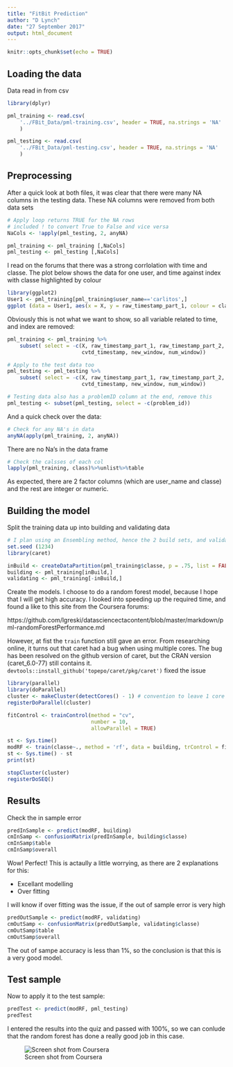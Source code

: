 ```yaml
---
title: "FitBit Prediction"
author: "D Lynch"
date: "27 September 2017"
output: html_document
---
```


```r
knitr::opts_chunk$set(echo = TRUE)
```

## Loading the data
Data read in from csv

```r
library(dplyr)

pml_training <- read.csv(
    '../FBit_Data/pml-training.csv', header = TRUE, na.strings = 'NA'
    )

pml_testing <- read.csv(
    '../FBit_Data/pml-testing.csv', header = TRUE, na.strings = 'NA'
    )
```

## Preprocessing

After a quick look at both files, it was clear that there were many NA columns in the testing data.
These NA columns were removed from both data sets

```r
# Apply loop returns TRUE for the NA rows
# included ! to convert True to False and vice versa
NaCols <- !apply(pml_testing, 2, anyNA)

pml_training <- pml_training [,NaCols]
pml_testing <- pml_testing [,NaCols]
```

I read on the forums that there was a strong corrlolation with time and classe. The plot below shows the data for one user, and time against 
index with classe highlighted by colour

```r
library(ggplot2)
User1 <- pml_training[pml_training$user_name=='carlitos',]
ggplot (data = User1, aes(x = X, y = raw_timestamp_part_1, colour = classe)) + geom_point()

```

Obviously this is not what we want to show, so all variable related to time, and index are removed:
```r
pml_training <- pml_training %>%
    subset( select = -c(X, raw_timestamp_part_1, raw_timestamp_part_2,
                        cvtd_timestamp, new_window, num_window))

# Apply to the test data too
pml_testing <- pml_testing %>%
    subset( select = -c(X, raw_timestamp_part_1, raw_timestamp_part_2,
                        cvtd_timestamp, new_window, num_window))

# Testing data also has a problemID column at the end, remove this
pml_testing <- subset(pml_testing, select = -c(problem_id))
```

And a quick check over the data:
```r
# Check for any NA's in data
anyNA(apply(pml_training, 2, anyNA))
```
There are no Na's in the data frame

```r
# Check the calsses of each col
lapply(pml_training, class)%>%unlist%>%table
```
As expected, there are 2 factor columns (which are user_name and classe) and the rest are integer or numeric.

## Building the model

Split the training data up into building and validating data

```r
# I plan using an Ensembling method, hence the 2 build sets, and validation
set.seed (1234)
library(caret)

inBuild <- createDataPartition(pml_training$classe, p = .75, list = FALSE)
building <- pml_training[inBuild,]
validating <- pml_training[-inBuild,]

```

Create the models. I choose to do a random forest model, because I hope that I will get high accuracy. I looked into speeding up the required time, and found a like to this site from the Coursera forums:

https://github.com/lgreski/datasciencectacontent/blob/master/markdown/pml-randomForestPerformance.md

However, at fist the `train` function still gave an error. From researching online, it turns out that caret had a bug when using multiple cores. The bug has been resolved on the github version of caret, but the CRAN version (caret_6.0-77) still contains it.
`devtools::install_github('topepo/caret/pkg/caret')` fixed the issue

```r
library(parallel)
library(doParallel)
cluster <- makeCluster(detectCores() - 1) # convention to leave 1 core for OS
registerDoParallel(cluster)

fitControl <- trainControl(method = "cv",
                           number = 10,
                           allowParallel = TRUE)

st <- Sys.time()
modRF <- train(classe~., method = 'rf', data = building, trControl = fitControl)
st <- Sys.time() - st 
print(st)

stopCluster(cluster)
registerDoSEQ()

```

## Results

Check the in sample error
```r
predInSample <- predict(modRF, building)
cmInSamp <- confusionMatrix(predInSample, building$classe)
cmInSamp$table
cmInSamp$overall
```
Wow! Perfect! This is actaully a little worrying, as there are 2 explanations for this:

* Excellant modelling
* Over fitting

I will know if over fitting was the issue, if the out of sample error is very high

```r
predOutSample <- predict(modRF, validating)
cmOutSamp <- confusionMatrix(predOutSample, validating$classe)
cmOutSamp$table
cmOutSamp$overall
```

The out of sampe accuracy is less than 1%, so the conclusion is that this is a very good model.

## Test sample

Now to apply it to the test sample:

```r
predTest <- predict(modRF, pml_testing)
predTest
```

I entered the results into the quiz and passed with 100%, so we can conlude that the random forest has done a really good job in this case.

![Screen shot from Coursera](../FBit_Data/pass.jpg)
